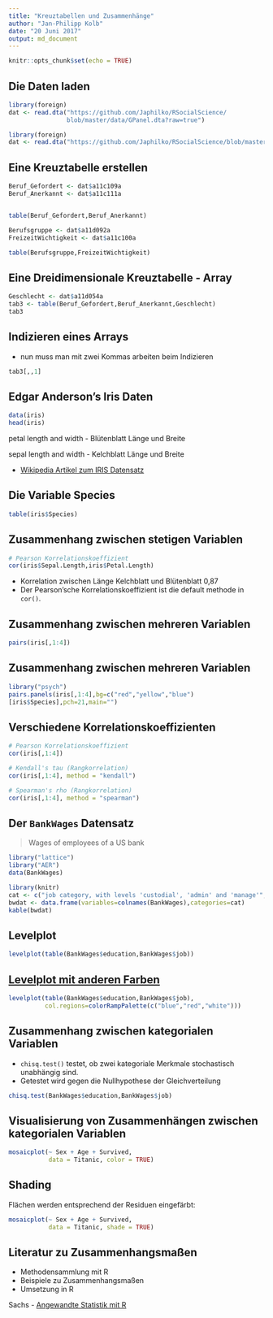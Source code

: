 ```yaml
---
title: "Kreuztabellen und Zusammenhänge"
author: "Jan-Philipp Kolb"
date: "20 Juni 2017"
output: md_document
---
```


```r
knitr::opts_chunk$set(echo = TRUE)
```


## Die Daten laden

```r
library(foreign)
dat <- read.dta("https://github.com/Japhilko/RSocialScience/
                blob/master/data/GPanel.dta?raw=true")
```

```r
library(foreign)
dat <- read.dta("https://github.com/Japhilko/RSocialScience/blob/master/data/GPanel.dta?raw=true")
```

## Eine Kreuztabelle erstellen

```r
Beruf_Gefordert <- dat$a11c109a
Beruf_Anerkannt <- dat$a11c111a


table(Beruf_Gefordert,Beruf_Anerkannt)
```

```r
Berufsgruppe <- dat$a11d092a
FreizeitWichtigkeit <- dat$a11c100a

table(Berufsgruppe,FreizeitWichtigkeit)
```

## Eine Dreidimensionale Kreuztabelle - Array

```r
Geschlecht <- dat$a11d054a
tab3 <- table(Beruf_Gefordert,Beruf_Anerkannt,Geschlecht)
tab3
```

## Indizieren eines Arrays

- nun muss man mit zwei Kommas arbeiten beim Indizieren

```r
tab3[,,1]
```


## Edgar Anderson's Iris Daten

```r
data(iris)
head(iris)
```

petal length and width - Blütenblatt Länge und Breite

sepal length and width - Kelchblatt Länge und Breite 

- [Wikipedia Artikel zum IRIS Datensatz](https://en.wikipedia.org/wiki/Iris_flower_data_set)

## Die Variable Species

```r
table(iris$Species)
```



## Zusammenhang zwischen stetigen Variablen

```r
# Pearson Korrelationskoeffizient
cor(iris$Sepal.Length,iris$Petal.Length)
```

- Korrelation zwischen Länge Kelchblatt und Blütenblatt 0,87
- Der Pearson'sche Korrelationskoeffizient ist die default methode in `cor()`.

## Zusammenhang zwischen mehreren Variablen

```r
pairs(iris[,1:4])
```

## Zusammenhang zwischen mehreren Variablen

```r
library("psych")
pairs.panels(iris[,1:4],bg=c("red","yellow","blue")
[iris$Species],pch=21,main="")
```

## Verschiedene Korrelationskoeffizienten


```r
# Pearson Korrelationskoeffizient
cor(iris[,1:4]) 
```

```r
# Kendall's tau (Rangkorrelation)
cor(iris[,1:4], method = "kendall") 
```

```r
# Spearman's rho (Rangkorrelation)
cor(iris[,1:4], method = "spearman") 
```

## Der `BankWages` Datensatz

> Wages of employees of a US bank

```r
library("lattice")
library("AER")
data(BankWages)
```

```r
library(knitr)
cat <- c("job category, with levels 'custodial', 'admin' and 'manage'","Education in years","Factor indicating gender","Factor. Is the employee member of a minority?")
bwdat <- data.frame(variables=colnames(BankWages),categories=cat)
kable(bwdat)
```



## Levelplot

```r
levelplot(table(BankWages$education,BankWages$job))
```

## [Levelplot mit anderen Farben](http://r.789695.n4.nabble.com/adjusting-levelplot-color-scale-to-data-td3997342.html)

```r
levelplot(table(BankWages$education,BankWages$job),
          col.regions=colorRampPalette(c("blue","red","white")))
```



## Zusammenhang zwischen kategorialen Variablen

- `chisq.test()` testet, ob zwei kategoriale Merkmale stochastisch unabhängig sind.
- Getestet wird gegen die Nullhypothese der Gleichverteilung

```r
chisq.test(BankWages$education,BankWages$job)
```


## Visualisierung von Zusammenhängen zwischen kategorialen Variablen

```r
mosaicplot(~ Sex + Age + Survived, 
           data = Titanic, color = TRUE)
```

## Shading

Flächen werden entsprechend der Residuen eingefärbt:

```r
mosaicplot(~ Sex + Age + Survived, 
           data = Titanic, shade = TRUE)
```

## Literatur zu Zusammenhangsmaßen

-  Methodensammlung mit R
-  Beispiele zu Zusammenhangsmaßen
-  Umsetzung in R

Sachs - [Angewandte Statistik mit R](https://books.google.de/books/about/Angewandte_Statistik.html?id=S-zXmAEACAAJ&redir_esc=y)
